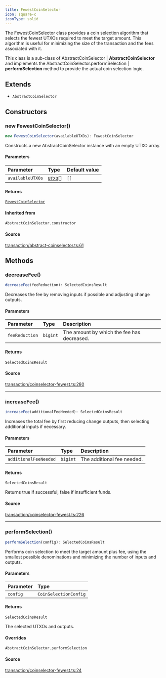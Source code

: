 ```yaml
---
title: FewestCoinSelector
icon: square-c
iconType: solid
---
```


The FewestCoinSelector class provides a coin selection algorithm that selects the fewest UTXOs required to meet the
target amount. This algorithm is useful for minimizing the size of the transaction and the fees associated with it.

This class is a sub-class of AbstractCoinSelector | **AbstractCoinSelector** and implements the
AbstractCoinSelector.performSelection | **performSelection** method to provide the actual coin selection
logic.

## Extends

- `AbstractCoinSelector`

## Constructors

### new FewestCoinSelector()

```ts
new FewestCoinSelector(availableUTXOs): FewestCoinSelector
```

Constructs a new AbstractCoinSelector instance with an empty UTXO array.

#### Parameters

| Parameter | Type | Default value |
| :------ | :------ | :------ |
| `availableUTXOs` | [`UTXO`](/sdk/content/classes/UTXO)[] | `[]` |

#### Returns

[`FewestCoinSelector`](/sdk/content/classes/FewestCoinSelector)

#### Inherited from

`AbstractCoinSelector.constructor`

#### Source

[transaction/abstract-coinselector.ts:61](https://github.com/dominant-strategies/quais.js/blob/35fe6504b04c7e2a611071dcdeb2930773768d6d/src/transaction/abstract-coinselector.ts#L61)

## Methods

### decreaseFee()

```ts
decreaseFee(feeReduction): SelectedCoinsResult
```

Decreases the fee by removing inputs if possible and adjusting change outputs.

#### Parameters

| Parameter | Type | Description |
| :------ | :------ | :------ |
| `feeReduction` | `bigint` | The amount by which the fee has decreased. |

#### Returns

`SelectedCoinsResult`

#### Source

[transaction/coinselector-fewest.ts:280](https://github.com/dominant-strategies/quais.js/blob/35fe6504b04c7e2a611071dcdeb2930773768d6d/src/transaction/coinselector-fewest.ts#L280)

***

### increaseFee()

```ts
increaseFee(additionalFeeNeeded): SelectedCoinsResult
```

Increases the total fee by first reducing change outputs, then selecting additional inputs if necessary.

#### Parameters

| Parameter | Type | Description |
| :------ | :------ | :------ |
| `additionalFeeNeeded` | `bigint` | The additional fee needed. |

#### Returns

`SelectedCoinsResult`

Returns true if successful, false if insufficient funds.

#### Source

[transaction/coinselector-fewest.ts:226](https://github.com/dominant-strategies/quais.js/blob/35fe6504b04c7e2a611071dcdeb2930773768d6d/src/transaction/coinselector-fewest.ts#L226)

***

### performSelection()

```ts
performSelection(config): SelectedCoinsResult
```

Performs coin selection to meet the target amount plus fee, using the smallest possible denominations and
minimizing the number of inputs and outputs.

#### Parameters

| Parameter | Type |
| :------ | :------ |
| `config` | `CoinSelectionConfig` |

#### Returns

`SelectedCoinsResult`

The selected UTXOs and outputs.

#### Overrides

`AbstractCoinSelector.performSelection`

#### Source

[transaction/coinselector-fewest.ts:24](https://github.com/dominant-strategies/quais.js/blob/35fe6504b04c7e2a611071dcdeb2930773768d6d/src/transaction/coinselector-fewest.ts#L24)
